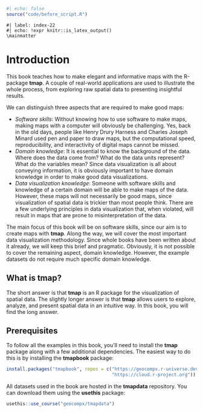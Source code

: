 ```r
#| echo: false
source("code/before_script.R")
```

```asis
#| label: index-22
#| echo: !expr knitr::is_latex_output()
\mainmatter
```

# Introduction {#intro}

<!-- consider using the idea of "learning personas" -- how to read the book based on your background -->

This book teaches how to make elegant and informative maps with the R-package **tmap**.
A couple of real-world applications are used to illustrate the whole process, from exploring raw spatial data to presenting insightful results.

We can distinguish three aspects that are required to make good maps:

* *Software skills*: Without knowing how to use software to make maps, making maps with a computer will obviously be challenging.
Yes, back in the old days, people like Henry Drury Harness and Charles Joseph Minard used pen and paper to draw maps, but the computational speed, reproducibility, and interactivity of digital maps cannot be missed.
* *Domain knowledge*: It is essential to know the background of the data. 
Where does the data come from? 
What do the data units represent? 
What do the variables mean? 
Since data visualization is all about conveying information, it is obviously important to have domain knowledge in order to make good data visualizations.
* *Data visualization knowledge*: Someone with software skills and knowledge of a certain domain will be able to make maps of the data.
However, these maps will not necessarily be good maps, since visualization of spatial data is trickier than most people think. 
There are a few underlying principles in data visualization that, when violated, will result in maps that are prone to misinterpretation of the data.

The main focus of this book will be on software skills, since our aim is to create maps with **tmap**. 
Along the way, we will cover the most important data visualization methodology. 
Since whole books have been written about it already, we will keep this brief and pragmatic. 
Obviously, it is not possible to cover the remaining aspect, domain knowledge.
However, the example datasets do not require much specific domain knowledge.

## What is **tmap**?

The short answer is that **tmap** is an R package for the visualization of spatial data. 
The slightly longer answer is that **tmap** allows users to explore, analyze, and present spatial data in an intuitive way. 
In this book, you will find the long answer.

<!-- ## Thematic maps -->

## Prerequisites

To follow all the examples in this book, you’ll need to install the **tmap** package along with a few additional dependencies.
The easiest way to do this is by installing the **tmapbook** package:

```r
install.packages("tmapbook", repos = c("https://geocompx.r-universe.dev",
                                       "https://cloud.r-project.org"))
```

All datasets used in the book are hosted in the **tmapdata** repository. 
You can download them using the **usethis** package:

```r
usethis::use_course("geocompx/tmapdata")
```
